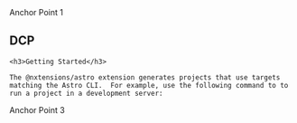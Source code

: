 
<div class="tutorial-container">
  <div id="anchorPoints" class="anchorPoints">
    Anchor Point 1
  </div>
  <div id="tutorial-Content" class="tutorial-content">
    <h2 class="reset">DCP </h2>

    <h3>Getting Started</h3>

    The @nxtensions/astro extension generates projects that use targets matching the Astro CLI.  For example, use the following command to to run a project in a development server:
  </div>
  <div id="spacing" class="anchorPoints">
    Anchor Point 3
  </div>
</div>
